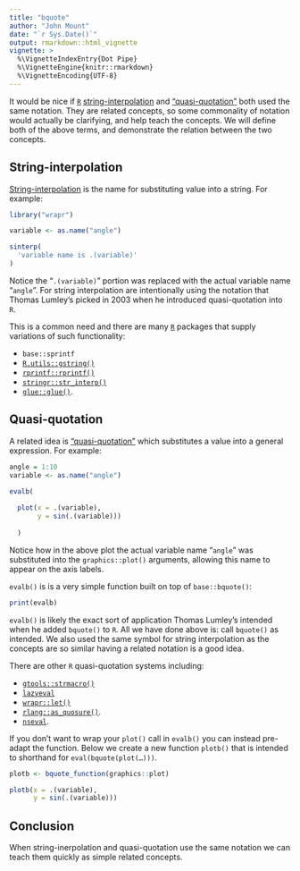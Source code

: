 ```yaml
---
title: "bquote"
author: "John Mount"
date: "`r Sys.Date()`"
output: rmarkdown::html_vignette
vignette: >
  %\VignetteIndexEntry{Dot Pipe}
  %\VignetteEngine{knitr::rmarkdown}
  %\VignetteEncoding{UTF-8}
---
```


It would be nice if [<code>R</code>](https://www.r-project.org) [string-interpolation](https://en.wikipedia.org/wiki/String_interpolation) and ["quasi-quotation"](https://en.wikipedia.org/wiki/Grave_accent#Use_in_programming) both used the same notation.  They are related concepts, so some commonality of notation would actually be clarifying, and help teach the concepts. We will define both of the above terms, and demonstrate the relation between the two concepts.


## String-interpolation

[String-interpolation](https://en.wikipedia.org/wiki/String_interpolation) is the name for substituting value into a string.
For example:

```r
library("wrapr")

variable <- as.name("angle")

sinterp(
  'variable name is .(variable)'
)
```

Notice the "<code>.(variable)</code>" portion was replaced with the actual variable name "<code>angle</code>".
For string interpolation are intentionally using the notation that Thomas Lumley’s picked in 2003 when he introduced quasi-quotation into <code>R</code>.

This is a common need and there are many [<code>R</code>](https://www.r-project.org) packages that supply variations of such functionality:

  * <code>base::sprintf</code>
  * [<code>R.utils::gstring()</code>](https://CRAN.R-project.org/package=R.utils)
  * [<code>rprintf::rprintf()</code>](https://CRAN.R-project.org/package=rprintf)
  * [<code>stringr::str_interp()</code>](https://CRAN.R-project.org/package=stringr)
  * [<code>glue::glue()</code>](https://CRAN.R-project.org/package=glue).
  
  
## Quasi-quotation

A related idea is ["quasi-quotation"](https://en.wikipedia.org/wiki/Grave_accent#Use_in_programming) which substitutes a value into a general expression.  For example:

```r
angle = 1:10
variable <- as.name("angle")

evalb(
  
  plot(x = .(variable), 
       y = sin(.(variable)))
  
  )
```

Notice how in the above plot the actual variable name "<code>angle</code>" was substituted into the <code>graphics::plot()</code> arguments, allowing this name to appear on the axis labels.

<code>evalb()</code> is is a very simple function built on top of <code>base::bquote()</code>:

```r
print(evalb)
```

<code>evalb()</code> is likely the exact sort of application Thomas Lumley’s intended when he added <code>bquote()</code> to <code>R</code>.  All we have done above is: call <code>bquote()</code> as intended.  We also used the same symbol for string interpolation as the concepts are so similar having a related notation is a good idea.

There are other <code>R</code> quasi-quotation systems including:

 * [<code>gtools::strmacro()</code>](https://CRAN.R-project.org/package=gtools)
 * [<code>lazyeval</code>](https://CRAN.R-project.org/package=lazyeval)
 * [<code>wrapr::let()</code>](https://winvector.github.io/wrapr/reference/let.html)
 * [<code>rlang::as_quosure()</code>](https://rlang.r-lib.org/reference/as_quosure.html).
 * [<code>nseval</code>](https://CRAN.R-project.org/package=nseval).

If you don't want to wrap your <code>plot()</code> call in <code>evalb()</code> you can instead pre-adapt the function.  Below we create a new function <code>plotb()</code> that is intended to shorthand for <code>eval(bquote(plot(...)))</code>.

```r
plotb <- bquote_function(graphics::plot)

plotb(x = .(variable), 
      y = sin(.(variable)))
```

## Conclusion

When string-inerpolation and quasi-quotation use the same notation we can teach them quickly as simple related concepts.


